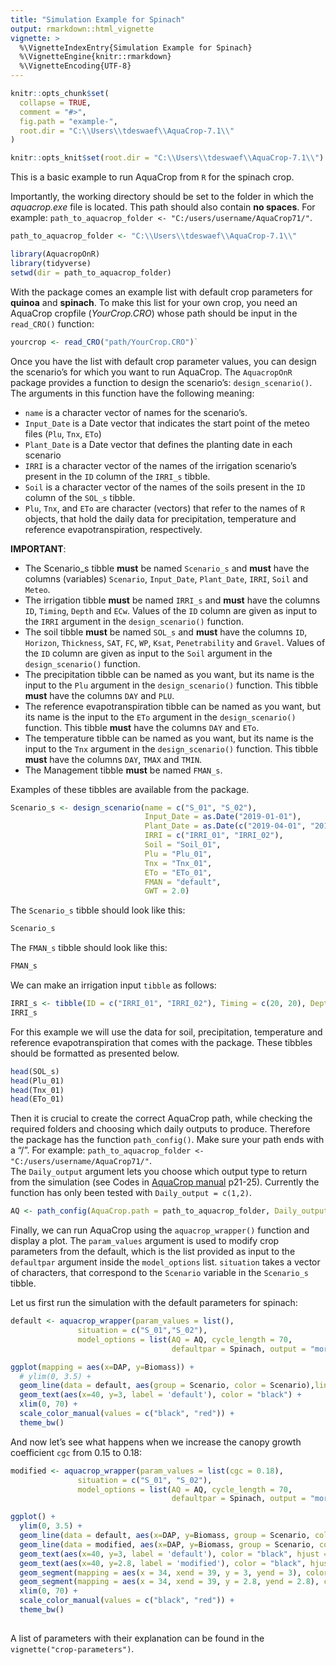 ```yaml
---
title: "Simulation Example for Spinach"
output: rmarkdown::html_vignette
vignette: >
  %\VignetteIndexEntry{Simulation Example for Spinach}
  %\VignetteEngine{knitr::rmarkdown}
  %\VignetteEncoding{UTF-8}
---
```


```r
knitr::opts_chunk$set(
  collapse = TRUE,
  comment = "#>",
  fig.path = "example-",
  root.dir = "C:\\Users\\tdeswaef\\AquaCrop-7.1\\"
)

knitr::opts_knit$set(root.dir = "C:\\Users\\tdeswaef\\AquaCrop-7.1\\")
```


This is a basic example to run AquaCrop from `R` for the spinach crop. 

Importantly, the working directory should be set to the folder in which the *aquacrop.exe* file is located. This path should also contain **no spaces**. For example: `path_to_aquacrop_folder <- "C:/users/username/AquaCrop71/"`. 

```r
path_to_aquacrop_folder <- "C:\\Users\\tdeswaef\\AquaCrop-7.1\\"

```

```r
library(AquacropOnR)
library(tidyverse)
setwd(dir = path_to_aquacrop_folder)
```

With the package comes an example list with default crop parameters for **quinoa** and **spinach**. To make this list for your own crop, you need an AquaCrop cropfile (*YourCrop.CRO*) whose path should be input in the `read_CRO()` function:

``` r
yourcrop <- read_CRO("path/YourCrop.CRO")` 
```

Once you have the list with default crop parameter values, you can design the scenario's for which you want to run AquaCrop. The `AquacropOnR` package provides a function to design the scenario's: `design_scenario()`. The arguments in this function have the following meaning:

-   `name` is a character vector of names for the scenario's.
-   `Input_Date` is a Date vector that indicates the start point of the meteo files (`Plu`, `Tnx`, `ETo`)  
-   `Plant_Date` is a Date vector that defines the planting date in each scenario  
-   `IRRI` is a character vector of the names of the irrigation scenario's present in the `ID` column of the `IRRI_s` tibble.  
-   `Soil` is a character vector of the names of the soils present in the `ID` column of the `SOL_s` tibble. 
- `Plu`, `Tnx`, and `ETo` are character (vectors) that refer to the names of `R` objects, that hold the daily data for precipitation, temperature and reference evapotranspiration, respectively. 

**IMPORTANT**: 

- The Scenario_s tibble **must** be named `Scenario_s` and **must** have the columns (variables) `Scenario`, `Input_Date`, `Plant_Date`, `IRRI`, `Soil` and `Meteo`.  
- The irrigation tibble **must** be named `IRRI_s` and **must** have the columns `ID`, `Timing`, `Depth` and `ECw`. Values of the `ID` column are given as input to the `IRRI` argument in the `design_scenario()` function.  
- The soil tibble **must** be named `SOL_s` and **must** have the columns `ID`, `Horizon`, `Thickness`, `SAT`, `FC`, `WP`, `Ksat`, `Penetrability` and `Gravel`. Values of the `ID` column are given as input to the `Soil` argument in the `design_scenario()` function.  
- The precipitation tibble can be named as you want, but its name is the input to the `Plu` argument in the `design_scenario()` function. This tibble **must** have the columns `DAY` and `PLU`.  
- The reference evapotranspiration tibble can be named as you want, but its name is the input to the `ETo` argument in the `design_scenario()` function. This tibble **must** have the columns `DAY` and `ETo`.  
- The temperature tibble can be named as you want, but its name is the input to the `Tnx` argument in the `design_scenario()` function. This tibble **must** have the columns `DAY`, `TMAX` and `TMIN`.
- The Management tibble **must** be named `FMAN_s`.


Examples of these tibbles are available from the package.

```r
Scenario_s <- design_scenario(name = c("S_01", "S_02"),
                              Input_Date = as.Date("2019-01-01"),
                              Plant_Date = as.Date(c("2019-04-01", "2019-04-01")), 
                              IRRI = c("IRRI_01", "IRRI_02"),
                              Soil = "Soil_01", 
                              Plu = "Plu_01",
                              Tnx = "Tnx_01",
                              ETo = "ETo_01",
                              FMAN = "default",
                              GWT = 2.0)
```

The `Scenario_s` tibble should look like this:

```r
Scenario_s
```

The `FMAN_s` tibble should look like this:

```r
FMAN_s
```


We can make an irrigation input `tibble` as follows:

```r
IRRI_s <- tibble(ID = c("IRRI_01", "IRRI_02"), Timing = c(20, 20), Depth = c(0,25), ECw = c( 0, 0))
IRRI_s
```

For this example we will use the data for soil, precipitation, temperature and reference evapotranspiration that comes with the package. These tibbles should be formatted as presented below.

```r
head(SOL_s)
head(Plu_01)
head(Tnx_01)
head(ETo_01)

```

Then it is crucial to create the correct AquaCrop path, while checking the required folders and choosing which daily outputs to produce. Therefore the package has the function `path_config()`. Make sure your path ends with a "/". For example: `path_to_aquacrop_folder <- "C:/users/username/AquaCrop71/"`.  
The `Daily_output` argument lets you choose which output type to return from the simulation (see Codes in [AquaCrop manual](https://www.fao.org/3/br245e/br245e.pdf) p21-25). Currently the function has only been tested with `Daily_output = c(1,2)`. 

```r
AQ <- path_config(AquaCrop.path = path_to_aquacrop_folder, Daily_output = c(1,2))
```

Finally, we can run AquaCrop using the `aquacrop_wrapper()` function and display a plot. The `param_values` argument is used to modify crop parameters from the default, which is the list provided as input to the `defaultpar` argument inside the `model_options` list. `situation` takes a vector of characters, that correspond to the `Scenario` variable in the `Scenario_s` tibble.

Let us first run the simulation with the default parameters for spinach:

```r

default <- aquacrop_wrapper(param_values = list(),
               situation = c("S_01","S_02"),               
               model_options = list(AQ = AQ, cycle_length = 70,
                                    defaultpar = Spinach, output = "morris"))

ggplot(mapping = aes(x=DAP, y=Biomass)) +
  # ylim(0, 3.5) +
  geom_line(data = default, aes(group = Scenario, color = Scenario),linewidth = 1) +
  geom_text(aes(x=40, y=3, label = 'default'), color = "black") +
  xlim(0, 70) +
  scale_color_manual(values = c("black", "red")) +
  theme_bw()

```



And now let's see what happens when we increase the canopy growth coefficient `cgc` from 0.15 to 0.18:

```r
modified <- aquacrop_wrapper(param_values = list(cgc = 0.18),
               situation = c("S_01", "S_02"),
               model_options = list(AQ = AQ, cycle_length = 70,
                                    defaultpar = Spinach, output = "morris"))

ggplot() +
  ylim(0, 3.5) +
  geom_line(data = default, aes(x=DAP, y=Biomass, group = Scenario, color = Scenario),linewidth = 1) +
  geom_line(data = modified, aes(x=DAP, y=Biomass, group = Scenario, color = Scenario),linewidth = 1, linetype = 2) +
  geom_text(aes(x=40, y=3, label = 'default'), color = "black", hjust = 0) +
  geom_text(aes(x=40, y=2.8, label = 'modified'), color = "black", hjust = 0) +
  geom_segment(mapping = aes(x = 34, xend = 39, y = 3, yend = 3), color = 'black', linewidth = 1, linetype = 1) +
  geom_segment(mapping = aes(x = 34, xend = 39, y = 2.8, yend = 2.8), color = 'black', linewidth = 1, linetype = 2) +
  xlim(0, 70) +
  scale_color_manual(values = c("black", "red")) +
  theme_bw()
  
```

A list of parameters with their explanation can be found in the `vignette("crop-parameters")`.

